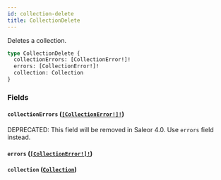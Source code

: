 ```yaml
---
id: collection-delete
title: CollectionDelete
---
```


Deletes a collection.

```graphql
type CollectionDelete {
  collectionErrors: [CollectionError!]!
  errors: [CollectionError!]!
  collection: Collection
}
```

### Fields

#### `collectionErrors` ([`[CollectionError!]!`](/docs/developer/api-reference/objects/collection-error))

<span class="badge badge--warning">DEPRECATED: This field will be removed in Saleor 4.0. Use `errors` field instead.</span>

#### `errors` ([`[CollectionError!]!`](/docs/developer/api-reference/objects/collection-error))

#### `collection` ([`Collection`](/docs/developer/api-reference/objects/collection))
